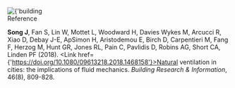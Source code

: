 <Title>Building Energy Efficiency</Title>

<Section>
  <Image
    src={
      'https://sjyurbanlab.github.io/website-assets/research-theme/building-energy-efficiency/building-energy-efficiency.png'
    }
    alt={'building energy efficiency'}
    isSensibleDimensions
    center
  />
</Section>

<Section>
<SubTitle>Reference</SubTitle>

**Song J**, Fan S, Lin W, Mottet L, Woodward H, Davies Wykes M, Arcucci R, Xiao D, Debay J-E, ApSimon H, Aristodemou E, Birch D, Carpentieri M, Fang F, Herzog M, Hunt GR, Jones RL, Pain C, Pavlidis D, Robins AG, Short CA, Linden PF (2018). <Link href={'https://doi.org/10.1080/09613218.2018.1468158'}>Natural ventilation in cities: the implications of fluid mechanics. _Building Research & Information_, 46(8), 809-828.</Link>

</Section>
